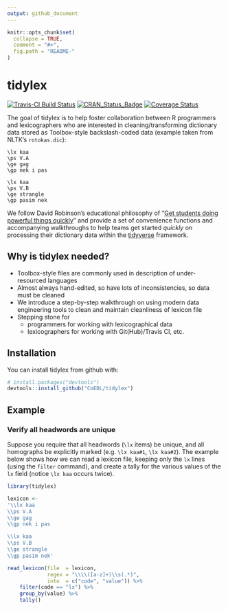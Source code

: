 ```yaml
---
output: github_document
---
```


<!-- README.md is generated from README.Rmd. Please edit that file -->

```r
knitr::opts_chunk$set(
  collapse = TRUE,
  comment = "#>",
  fig.path = "README-"
)
```

# tidylex

[![Travis-CI Build Status](https://travis-ci.org/CoEDL/tidylex.svg?branch=master)](https://travis-ci.org/CoEDL/tidylex)
[![CRAN_Status_Badge](http://www.r-pkg.org/badges/version/tidylex)](https://cran.r-project.org/package=tidylex)
[![Coverage Status](https://img.shields.io/codecov/c/github/CoEDL/tidylex/master.svg)](https://codecov.io/github/CoEDL/tidylex?branch=master)

The goal of tidylex is to help foster collaboration between R programmers and lexicographers who are interested in cleaning/transforming dictionary data stored as Toolbox-style backslash-coded data (example taken from NLTK's `rotokas.dic`): 

```
\lx kaa
\ps V.A
\ge gag
\gp nek i pas

\lx kaa
\ps V.B
\ge strangle
\gp pasim nek
```

We follow David Robinson's educational philosophy of "<a href="http://varianceexplained.org/r/teach-tidyverse/#get-students-doing-powerful-things-quickly" target="_blank">Get students doing powerful things quickly</a>" and provide a set of convenience functions and accompanying walkthroughs to help teams get started *quickly* on processing their dictionary data within the [tidyverse](https://www.tidyverse.org/) framework.

## Why is tidylex needed?

- Toolbox-style files are commonly used in description of under-resourced languages
- Almost always hand-edited, so have lots of inconsistencies, so data must be cleaned
- We introduce a step-by-step walkthrough on using modern data engineering tools to clean and maintain cleanliness of lexicon file
- Stepping stone for
    - programmers for working with lexicographical data
    - lexicographers for working with Git(Hub)/Travis CI, etc.

## Installation

You can install tidylex from github with:

```r
# install.packages("devtools")
devtools::install_github("CoEDL/tidylex")
```

## Example

### Verify all headwords are unique

Suppose you require that all headwords (`\lx` items) be unique, and all homographs be explicitly marked (e.g. `\lx kaa#1`, `\lx kaa#2`). The example below shows how we can read a lexicon file, keeping only the `lx` lines (using the `filter` command), and create a tally for the various values of the `lx` field (notice `\lx kaa` occurs twice).

```r
library(tidylex)

lexicon <-
'\\lx kaa
\\ps V.A
\\ge gag
\\gp nek i pas

\\lx kaa
\\ps V.B
\\ge strangle
\\gp pasim nek'

read_lexicon(file  = lexicon,
             regex = "\\\\([a-z]+)\\s(.*)",
             into  = c("code", "value")) %>%
    filter(code == "lx") %>%
    group_by(value) %>% 
    tally()
    
   
```

